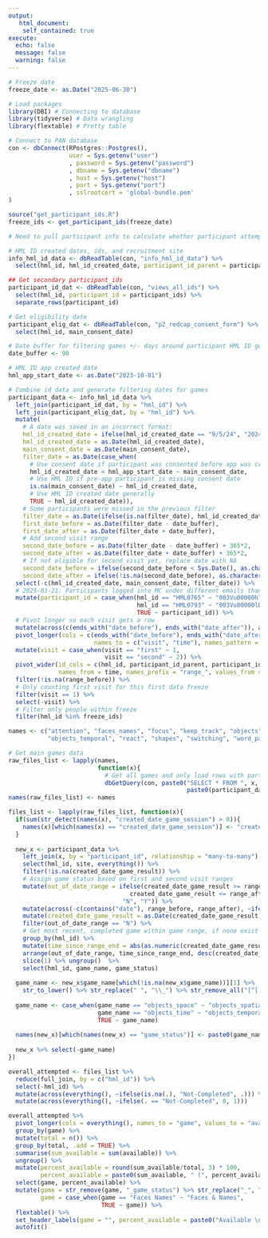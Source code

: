 ---
output:
   html_document:
    self_contained: true
execute:
  echo: false
  message: false
  warning: false
---

```{r setup}

# Freeze date
freeze_date <- as.Date("2025-06-30")

# Load packages
library(DBI) # Connecting to database
library(tidyverse) # Data wrangling
library(flextable) # Pretty table

# Connect to PAN database
con <- dbConnect(RPostgres::Postgres(),
                 user = Sys.getenv("user")
                 , password = Sys.getenv("password")
                 , dbname = Sys.getenv("dbname")
                 , host = Sys.getenv("host")
                 , port = Sys.getenv("port")
                 , sslrootcert = 'global-bundle.pem'
)

source("get_participant_ids.R")
freeze_ids <- get_participant_ids(freeze_date)

```

```{r get-participant-information}

# Need to pull participant info to calculate whether participant attempted game within consent date range

# HML ID created dates, ids, and recruitment site
info_hml_id_data <- dbReadTable(con, "info_hml_id_data") %>%
  select(hml_id, hml_id_created_date, participant_id_parent = participant_id, site = area)

## Get secondary participant_ids
participant_id_dat <- dbReadTable(con, "views_all_ids") %>%
  select(hml_id, participant_id = participant_ids) %>%
  separate_rows(participant_id)

# Get eligibility date
participant_elig_dat <- dbReadTable(con, "p2_redcap_consent_form") %>%
  select(hml_id, main_consent_date)

# Date buffer for filtering games +/- days around participant HML ID generation date
date_buffer <- 90

# HML ID app created date
hml_app_start_date <- as.Date("2023-10-01")

# Combine id data and generate filtering dates for games
participant_data <- info_hml_id_data %>%
  left_join(participant_id_dat, by = "hml_id") %>%
  left_join(participant_elig_dat, by = "hml_id") %>%
  mutate(
    # A date was saved in an incorrect format:
    hml_id_created_date = ifelse(hml_id_created_date == "9/5/24", "2024-09-05", hml_id_created_date),
    hml_id_created_date = as.Date(hml_id_created_date),
    main_consent_date = as.Date(main_consent_date),
    filter_date = as.Date(case_when(
      # Use consent date if participant was consented before app was created
      hml_id_created_date < hml_app_start_date ~ main_consent_date,
      # Use HML ID if pre-app participant is missing consent date
      is.na(main_consent_date) ~ hml_id_created_date,
      # Use HML ID created date generally
      TRUE ~ hml_id_created_date)),
    # Some participants were missed in the previous filter
    filter_date = as.Date(ifelse(is.na(filter_date), hml_id_created_date, filter_date)),
    first_date_before = as.Date(filter_date - date_buffer),
    first_date_after = as.Date(filter_date + date_buffer),
    # Add second visit range
    second_date_before = as.Date(filter_date - date_buffer) + 365*2,
    second_date_after = as.Date(filter_date + date_buffer) + 365*2,
    # If not eligible for second visit yet, replace date with NA
    second_date_before = ifelse(second_date_before < Sys.Date(), as.character(second_date_before), NA),
    second_date_after = ifelse(!is.na(second_date_before), as.character(second_date_after), NA)) %>%
  select(-c(hml_id_created_date, main_consent_date, filter_date)) %>%
  # 2025-03-21: Participants logged into MC under different emails than what was used to assign HML IDs.
  mutate(participant_id = case_when(hml_id == "HML0765" ~ "003Vu00000hTICAIA4",
                                    hml_id == "HML0793" ~ "003Vu00000lDflWIAS",
                                    TRUE ~ participant_id)) %>%
  # Pivot longer so each visit gets a row
  mutate(across(c(ends_with("date_before"), ends_with("date_after")), as.Date)) %>%
  pivot_longer(cols = c(ends_with("date_before"), ends_with("date_after")),
                        names_to = c("visit", "time"), names_pattern = "(.*)_date_(.*)") %>%
  mutate(visit = case_when(visit == "first" ~ 1,
                           visit == "second" ~ 2)) %>%
  pivot_wider(id_cols = c(hml_id, participant_id_parent, participant_id, site, visit),
              names_from = time, names_prefix = "range_", values_from = value) %>%
  filter(!is.na(range_before)) %>%
  # Only counting first visit for this first data freeze
  filter(visit == 1) %>%
  select(-visit) %>%
  # Filter only people within freeze
  filter(hml_id %in% freeze_ids)

```

```{r pull-mc-cognitive-function-task-data}

names <- c("attention", "faces_names", "focus", "keep_track", "objects", "objects_spatial", 
           "objects_temporal", "react", "shapes", "switching", "word_pairs")

# Get main games data
raw_files_list <- lapply(names, 
                         function(x){
                           # Get all games and only load rows with participant_ids matching participant_data$participant_id
                           dbGetQuery(con, paste0("SELECT * FROM ", x, " WHERE participant_id IN ('", 
                                                  paste0(participant_data$participant_id, collapse = "', '"), "')"))})
names(raw_files_list) <- names

files_list <- lapply(raw_files_list, function(x){
  if(sum(str_detect(names(x), "created_date_game_session") > 0)){
    names(x)[which(names(x) == "created_date_game_session")] <- "created_date_game_result"
  }
  
  new_x <- participant_data %>%
    left_join(x, by = "participant_id", relationship = "many-to-many") %>%
    select(hml_id, site, everything()) %>%
    filter(!is.na(created_date_game_result)) %>%
    # Assign game status based on first and second visit ranges
    mutate(out_of_date_range = ifelse(created_date_game_result >= range_before & 
                                  created_date_game_result <= range_after,
                                "N", "Y")) %>%
    mutate(across(-c(contains("date"), range_before, range_after), ~ifelse(is.na(.), "", .))) %>%
    mutate(created_date_game_result = as.Date(created_date_game_result)) %>%
    filter(out_of_date_range == "N") %>%
    # Get most recent, completed game within game range, if none exist then get most recent game for visit
    group_by(hml_id) %>% 
    mutate(time_since_range_end = abs(as.numeric(created_date_game_result - range_after))) %>%
    arrange(out_of_date_range, time_since_range_end, desc(created_date_game_result)) %>% 
    slice(1) %>% ungroup()  %>%
    select(hml_id, game_name, game_status)
  
  game_name <- new_x$game_name[which(!is.na(new_x$game_name))][1] %>% 
    str_to_lower() %>% str_replace(" ", "\\_") %>% str_remove_all("[^[:alpha:]|\\_]")
  
  game_name <- case_when(game_name == "objects_space" ~ "objects_spatial",
                         game_name == "objects_time" ~ "objects_temporal",
                         TRUE ~ game_name)
  
  names(new_x)[which(names(new_x) == "game_status")] <- paste0(game_name, "_game_status")
  
  new_x %>% select(-game_name)
})

overall_attempted <- files_list %>%
  reduce(full_join, by = c("hml_id")) %>%
  select(-hml_id) %>%
  mutate(across(everything(), ~ifelse(is.na(.), "Not-Completed", .))) %>%
  mutate(across(everything(), ~ifelse(. == "Not-Completed", 0, 1)))

```

```{r create-percent-available-table}

overall_attempted %>%
  pivot_longer(cols = everything(), names_to = "game", values_to = "available") %>%
  group_by(game) %>%
  mutate(total = n()) %>%
  group_by(total, .add = TRUE) %>%
  summarise(sum_available = sum(available)) %>%
  ungroup() %>%
  mutate(percent_available = round(sum_available/total, 3) * 100,
         percent_available = paste0(sum_available, " (", percent_available, "%)")) %>%
  select(game, percent_available) %>%
  mutate(game = str_remove(game, "_game_status") %>% str_replace("_", " ") %>% str_to_title,
         game = case_when(game == "Faces Names" ~ "Faces & Names",
                          TRUE ~ game)) %>%
  flextable() %>%
  set_header_labels(game = "", percent_available = paste0("Available \n (N=", length(freeze_ids),")")) %>%
  autofit()

```

